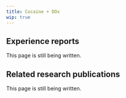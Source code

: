 ---
title: Cocaine + DOx
wip: true
---

## Experience reports

This page is still being written.

## Related research publications

This page is still being written.

